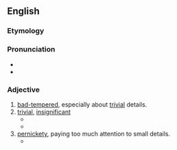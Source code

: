 ==English==

===Etymology===
{{suffix|en|niggle|y}}

===Pronunciation===
* {{IPA|en|/ˈnɪɡ(ə)li/}}
* {{rhymes|en|ɪɡli|ɪɡəli|s2=3}}

===Adjective===
{{en-adj}}

# [[bad-tempered]], especially about [[trivial]] details.
# [[trivial]], [[insignificant]]
#* {{quote-book|en|2003|[[w:Michael Morpurgo|Michael Morpurgo]]|[[w: Kensuke's Kingdom|Kensuke's Kingdom]]|url=http://books.google.com/books?id=bqyGBOJejNoC&pg=PA5&dq=niggly&lr=&sig=Xs2OLG9djxgVX8bFv2ee8ESUgxw#PPP15,M1|page=5|passage=They'd argue a lot, about little '''niggly''' things — and they had never been like that.}}
#* {{quote-book|en|1994|Douglas R. Graves|url=http://books.google.com/books?id=RZcmIMxv8HYC|title=Life Drawing in Charcoal|page=153|passage=You soon discover there isn't time (nor is there any need) to put in the '''niggly''' details. The essence of the pose is its attitude or action and a hint of the model.}}
# [[pernickety]], paying too much attention to small details.
#* {{quote-book|en|2003|[[w:Michael Palin|Michael Palin]]|[[w:Sahara (Michael Palin)|Sahara]]|page=16|passage=Now things are less confrontational but just as '''niggly'''. The Spanish examine drivers' papers with elaborate care, causing huge traffic jams}}